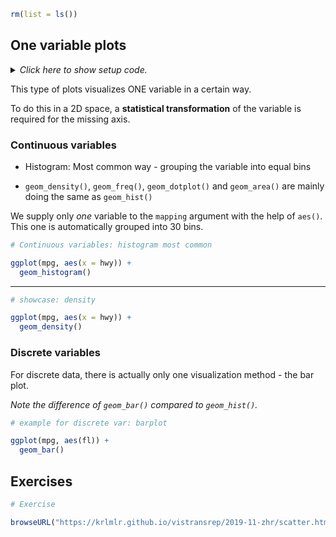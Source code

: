 ```r
rm(list = ls())
```


## One variable plots

<details><summary>*Click here to show setup code.*</summary>
```r
### One variable plots

```
```r
library(tidyverse)
```
</details>

This type of plots visualizes ONE variable in a certain way.

To do this in a 2D space, a **statistical transformation** of the variable is required for the missing axis.

### Continuous variables

- Histogram: Most common way - grouping the variable into equal bins

- `geom_density()`, `geom_freq()`, `geom_dotplot()` and `geom_area()` are mainly doing the same as `geom_hist()`

We supply only _one_ variable to the `mapping` argument with the help of `aes()`.
This one is automatically grouped into 30 bins.

```r
# Continuous variables: histogram most common
```
```r
ggplot(mpg, aes(x = hwy)) +
  geom_histogram()
```

---

```r
# showcase: density
```
```r
ggplot(mpg, aes(x = hwy)) +
  geom_density()
```

### Discrete variables

For discrete data, there is actually only one visualization method - the bar plot.

  \smallskip

*Note the difference of `geom_bar()` compared to `geom_hist()`.*

```r
# example for discrete var: barplot
```
```r
ggplot(mpg, aes(fl)) +
  geom_bar()
```

## Exercises

```r
# Exercise
```
```r
browseURL("https://krlmlr.github.io/vistransrep/2019-11-zhr/scatter.html")
```
